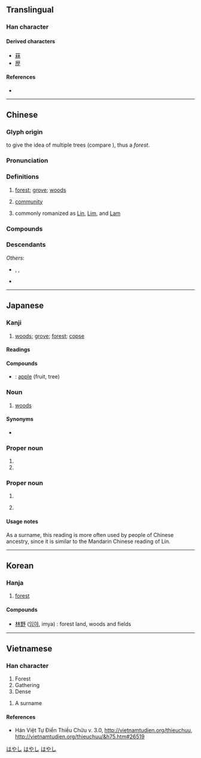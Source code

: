 {{character info/new}}
{{character info/new|0xf9f4}}
==Translingual==
{{stroke order|strokes=8}}

===Han character===
{{Han char|rn=75|rad=木|as=04|sn=8|four=44990|canj=DD|ids=⿰木木}}

====Derived characters====
* [[菻]]
* [[歴]] {{qualifier|in Japanese shinjitai}}

====References====
* {{Han ref|kx=0516.050|dkj=14551|dj=0903.190|hdz=21164.070|uh=6797|ud=26519|bh=AA4C|bd=43596}}

----

==Chinese==
{{zh-forms}}

===Glyph origin===
{{Han etym}}
{{zh-etym-double|木|tree}} to give the idea of multiple trees (compare {{zh-l|*森}}), thus a ''forest''.

===Pronunciation===
{{zh-pron
|m=lín
|m-s=
|c=lam4
|c-t=
|g=
|h=pfs=lìm;gd=lim2
|j=
|mb=lâng
|md=
|mn=nâ/lîm
|mn_note=nâ - vernacular; lîm - literary (surname)
|mn-t=na5/lim5
|mn-t_note=na5 - vernacular; lim5 - literary (surname)
|w=
|x=
|mc=y
|oc=y
|cat=n,pn
}}

===Definitions===
{{zh-hanzi}}

# [[forest]]; [[grove]]; [[woods]]
# {{lb|zh|Min Nan}} [[community]]
# {{surname|lang=zh|dot=,}} commonly romanized as [[Lin]], [[Lim]], and [[Lam]]

===Compounds===
{{zh-der|森林:forest|少林:Shaolin|吉林:Jilin|林檎|林林總總:numerous; in great abundance|雨林:rainforest|盤尼西林:penicillin|樹林:forest; woods|御林軍:the troops responsible for protecting the capital or the emperor|林業:forestry|林場:forestry center; tree farm|儒林|平地松林|幼學瓊林|少林寺|凡士林|奧林匹克|儒林外史|七林林|北林|字林|何氏語林|保留林|叢林|保林|山林|公有林|丕林島|封山育林|保安林|原始林|少林派|平林|息影林泉|息影園林|城市山林|布魯克林|喬林|中林|上林賦|快活林|壬林|坪林|常綠林|固沙林|原生林|巴林|上林苑|峰林|山林文學|山林屠販|士林|意林|少林拳|哈林式|單純林|寒林|同林鳥|孔林|七留七林|奧林比亞|尸陀林|園林|國有林|刀山劍林|天然林|亭林先生|和林|幼林|布林代數|易林|林蔭蔽天|春林|林子|瓊林宴|林苑|林黛玉|把臂入林|林型|林區|文林|林蔭|林下風致|林浪|槍林彈雨|柏林圍牆|林下風氣|林內鄉|林壑|林薄|林蔭大道|檀林|東林黨|森林法|林口|洛林|林下風範|次生林|福馬林|成材林|林郎|柏林劇團|杉林溪|瓊林玉質|瑤林瓊樹|柏林會議|林梢|氨基比林|林帶|林相|桂林一枝|東柏林|混合林|松林|林表|林宗巾|窮猿投林|窮猿奔林|穆思林|法苑珠林|株林|禁林|永續林|林冲夜奔|禪林|森林浴|碑林|林園大道|石林|成林|林口臺地|盜林|林班|林產|林濤|榛林|林慚澗愧|焚林而畋|林琅|森林學|故林|獨木不林|柏林樂派|柏林|林莽|杏林春暖|瓊林苑|瓊林玉樹|林立|林藪|桂林|東林書院|林投姐|眾議成林|焚林而田|林下|曼陀林|林務|焚林之求|棘林|空林|林杪|林衣|林泉|林地|海防林|格林童話|柏林影展|柏林大學|格林威治|瓊林|池魚林木|書林|水泥叢林|歸林|林邊鄉|武林舊事|林麓|林離|林籟|林無靜樹|林木|林投|林家花園|林園|杏林|西柏林|防風林|綠林|綠林大盜|聲振林木|都柏林|落葉林|造林|迦羅林朝|詩入雞林|藝林|防護林|言談林藪|防霜林|翰林|老林|陰丹士林|綠林好漢|綠林兵|茂林深竹|蜜林檎|舞林高手|芳林|雲林|農林|經濟林|羽林軍|竹林七賢|菲林|黑森林|雲林寺|鶴林玉露|鶴林|道林紙|笑林|醫林改錯|竹林|茂林|竹林之游|阿尼林|防沙林|長林豐草|長林|翰林院|針葉林|野豬林|肉山脯林|遯跡山林|遠遁山林|酒池肉林|詞林紀事|遊樂林|辯圃學林|辭林|馬林巴琴|赤道雨林|羽林|詞林|綠林豪客|綠林起義|紅樹林|楊林溝|小林|柳林|楊林市|繡林|楊林|烏林|團林鋪|澤林|羅克斯普林|竹林橋|丘林|花林寺|楊林橋|茂林修竹|溪林|黑林|林加拉語|楓林上城|林家溪|鳳林|秀林|林邊|杉林|大林|水林|林內|二林|員林|楓林|芎林|克里姆林宮}}

===Descendants===
{{CJKV||2=りん|3=림|k2=임|4=lâm}}
''Others'':
* {{desc|bor=1|en|Lin}}, {{l|en|Lam}}, {{l|en|Lim}}
* {{desc|bor=1|tl|Lim}}

----

==Japanese==

===Kanji===
{{ja-kanji|grade=1|rs=木04}}

# [[woods]]; [[grove]]; [[forest]]; [[copse]]

====Readings====
{{ja-readings
|goon=りん<りん<りむ
|kanon=りん<りん<りむ
|kun=はやし-, おお-い
}}

====Compounds====
{{der-top|Compounds}}
* {{ja-r|林檎|りんご}}: [[apple]] (fruit, tree)
{{der-bottom}}

===Noun===
{{ja-noun|はやし}}

# [[woods]]

====Synonyms====
* {{ja-r|森|もり}}

===Proper noun===
{{ja-pos|proper|はやし}}

# {{surname|lang=ja}}
# {{given name|female|lang=ja}}

===Proper noun===
{{ja-pos|proper|りん}}

# {{surname|lang=ja}}
# {{lb|ja|rare}} {{given name|female|lang=ja}}

====Usage notes====
As a surname, this reading is more often used by people of Chinese ancestry, since it is similar to the Mandarin Chinese reading of Lín.

[[Category:Japanese female given names|はやし]]
[[Category:Japanese male given names|はやし]]
[[Category:Japanese surnames|はやし]]

----

==Korean==

===Hanja===
{{ko-hanja|hangeul=[[림]]>[[임]]|eumhun=수풀|rv=rim>im|mr=rim>im|y=lim>im|ehrv=supul|ehmr=supul|ehy=swuphwul}}

# [[forest]]

====Compounds====
* [[林野]] ([[임야]], imya) : forest land, woods and fields


----

==Vietnamese==

===Han character===
{{vi-hantu|lâm|rs=木04}}

# Forest
# Gathering
# Dense

{{vi-hantu|Lâm|rs=木04}}

# A surname

====References====
* Hán Việt Tự Điển Thiều Chửu v. 3.0, http://vietnamtudien.org/thieuchuu, http://vietnamtudien.org/thieuchuu/&h75.htm#26519